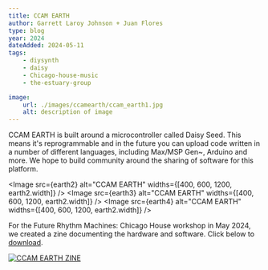 ```yaml
---
title: CCAM EARTH
author: Garrett Laroy Johnson + Juan Flores
type: blog
year: 2024
dateAdded: 2024-05-11
tags:
    - diysynth
    - daisy
    - Chicago-house-music
    - the-estuary-group

image:
    url: ./images/ccamearth/ccam_earth1.jpg
    alt: description of image
---
```







CCAM EARTH is built around a microcontroller called Daisy Seed. This means it's reprogrammable and in the future you can upload code written in a number of different languages, including Max/MSP Gen~, Arduino and more. We hope to build community around the sharing of software for this platform.

<Image src={earth2} alt="CCAM EARTH" widths={[400, 600, 1200, earth2.width]} />
<Image src={earth3} alt="CCAM EARTH" widths={[400, 600, 1200, earth2.width]} />
<Image src={earth4} alt="CCAM EARTH" widths={[400, 600, 1200, earth2.width]} />

For the Future Rhythm Machines: Chicago House workshop in May 2024, we created a zine documenting the hardware and software. Click below to [download](/assets/pdf/2024-05-10-CCAM-EARTH-ZINE.pdf).

<a href="/assets/pdf/2024-05-10-CCAM-EARTH-ZINE.pdf">
    <Image
        src={frm2}
        alt="CCAM EARTH ZINE"
        widths={[400, 600, 1200, earth2.width]}
        class="w-3/4 mx-auto p-1 border border-dashed border-borderColor/50"
    />
</a>
